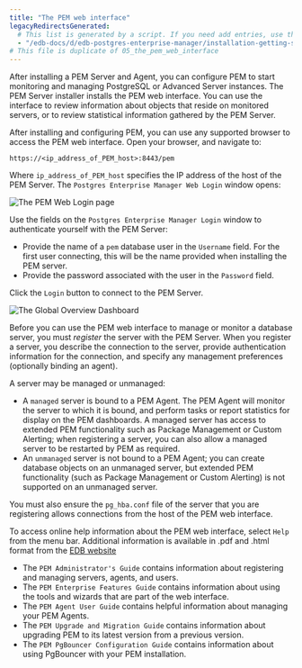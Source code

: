 ```yaml
---
title: "The PEM web interface"
legacyRedirectsGenerated:
  # This list is generated by a script. If you need add entries, use the `legacyRedirects` key.
  - "/edb-docs/d/edb-postgres-enterprise-manager/installation-getting-started/windows-installation-guide/8.0/the_pem_web_interface.html"
# This file is duplicate of 05_the_pem_web_interface
---
```


After installing a PEM Server and Agent, you can configure PEM to start monitoring and managing PostgreSQL or Advanced Server instances. The PEM Server installer installs the PEM web interface. You can use the interface to review information about objects that reside on monitored servers, or to review statistical information gathered by the PEM Server.

After installing and configuring PEM, you can use any supported browser to access the PEM web interface. Open your browser, and navigate to:

 `https://<ip_address_of_PEM_host>:8443/pem`

Where `ip_address_of_PEM_host` specifies the IP address of the host of the PEM Server. The `Postgres Enterprise Manager Web Login` window opens:

![The PEM Web Login page](../images/pem_login.png)

Use the fields on the `Postgres Enterprise Manager Login` window to authenticate yourself with the PEM Server:

-   Provide the name of a `pem` database user in the `Username` field. For the first user connecting, this will be the name provided when installing the PEM server.
-   Provide the password associated with the user in the `Password` field.

Click the `Login` button to connect to the PEM Server.

![The Global Overview Dashboard](../images/global_overview.png)

Before you can use the PEM web interface to manage or monitor a database server, you must *register* the server with the PEM Server. When you register a server, you describe the connection to the server, provide authentication information for the connection, and specify any management preferences (optionally binding an agent).

A server may be managed or unmanaged:

-   A `managed` server is bound to a PEM Agent. The PEM Agent will monitor the server to which it is bound, and perform tasks or report statistics for display on the PEM dashboards. A managed server has access to extended PEM functionality such as Package Management or Custom Alerting; when registering a server, you can also allow a managed server to be restarted by PEM as required.
-   An `unmanaged` server is not bound to a PEM Agent; you can create database objects on an unmanaged server, but extended PEM functionality (such as Package Management or Custom Alerting) is not supported on an unmanaged server.

You must also ensure the `pg_hba.conf` file of the server that you are registering allows connections from the host of the PEM web interface.

To access online help information about the PEM web interface, select `Help` from the menu bar. Additional information is available in .pdf and .html format from the [EDB website](https://www.enterprisedb.com/docs/pem/latest/)

-   The `PEM Administrator's Guide` contains information about registering and managing servers, agents, and users.
-   The `PEM Enterprise Features Guide` contains information about using the tools and wizards that are part of the web interface.
-   The `PEM Agent User Guide` contains helpful information about managing your PEM Agents.
-   The `PEM Upgrade and Migration Guide` contains information about upgrading PEM to its latest version from a previous version.
-   The `PEM PgBouncer Configuration Guide` contains information about using PgBouncer with your PEM installation.
